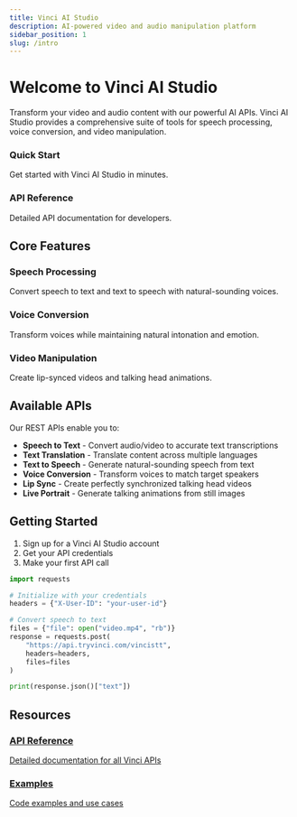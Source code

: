 ```yaml
---
title: Vinci AI Studio
description: AI-powered video and audio manipulation platform
sidebar_position: 1
slug: /intro
---
```



# Welcome to Vinci AI Studio

Transform your video and audio content with our powerful AI APIs. Vinci AI Studio provides a comprehensive suite of tools for speech processing, voice conversion, and video manipulation.

<div className="row">
  <div className="col col--6">
    <div className="card">
      <div className="card__header">
        <h3>Quick Start</h3>
      </div>
      <div className="card__body">
        Get started with Vinci AI Studio in minutes.
      </div>
    </div>
  </div>
  <div className="col col--6">
    <div className="card">
      <div className="card__header">
        <h3>API Reference</h3>
      </div>
      <div className="card__body">
        Detailed API documentation for developers.
      </div>
    </div>
  </div>
</div>

## Core Features

<div className="row">
  <div className="col col--4">
    <div className="card">
      <div className="card__header">
        <h3>Speech Processing</h3>
      </div>
      <div className="card__body">
        Convert speech to text and text to speech with natural-sounding voices.
      </div>
    </div>
  </div>
  <div className="col col--4">
    <div className="card">
      <div className="card__header">
        <h3>Voice Conversion</h3>
      </div>
      <div className="card__body">
        Transform voices while maintaining natural intonation and emotion.
      </div>
    </div>
  </div>
  <div className="col col--4">
    <div className="card">
      <div className="card__header">
        <h3>Video Manipulation</h3>
      </div>
      <div className="card__body">
        Create lip-synced videos and talking head animations.
      </div>
    </div>
  </div>
</div>

## Available APIs

Our REST APIs enable you to:

- **Speech to Text** - Convert audio/video to accurate text transcriptions
- **Text Translation** - Translate content across multiple languages
- **Text to Speech** - Generate natural-sounding speech from text
- **Voice Conversion** - Transform voices to match target speakers
- **Lip Sync** - Create perfectly synchronized talking head videos
- **Live Portrait** - Generate talking animations from still images

## Getting Started

1. Sign up for a Vinci AI Studio account
2. Get your API credentials
3. Make your first API call

```python title="Quick example"
import requests

# Initialize with your credentials
headers = {"X-User-ID": "your-user-id"}

# Convert speech to text
files = {"file": open("video.mp4", "rb")}
response = requests.post(
    "https://api.tryvinci.com/vincistt",
    headers=headers,
    files=files
)

print(response.json()["text"])
```

## Resources

<div className="row">
  <div className="col col--6">
    <a className="card" href="/api-reference/stt">
      <div className="card__header">
        <h3>API Reference</h3>
      </div>
      <div className="card__body">
        Detailed documentation for all Vinci APIs
      </div>
    </a>
  </div>
  <div className="col col--6">
    <a className="card" href="/examples">
      <div className="card__header">
        <h3>Examples</h3>
      </div>
      <div className="card__body">
        Code examples and use cases
      </div>
    </a>
  </div>
</div>
